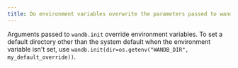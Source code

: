 ```yaml
---
title: Do environment variables overwrite the parameters passed to wandb.init()?
---
```


Arguments passed to `wandb.init` override environment variables. To set a default directory other than the system default when the environment variable isn't set, use `wandb.init(dir=os.getenv("WANDB_DIR", my_default_override))`.
